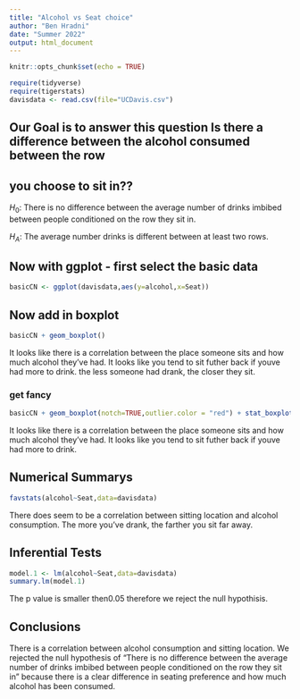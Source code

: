 ```yaml
---
title: "Alcohol vs Seat choice"
author: "Ben Hradni"
date: "Summer 2022"
output: html_document
---
```


```r
knitr::opts_chunk$set(echo = TRUE)
```

```r
require(tidyverse)
require(tigerstats)
davisdata <- read.csv(file="UCDavis.csv")
```
## Our Goal is to answer this question Is there a difference between the alcohol consumed between the row
## you choose to sit in??

$H_0$: There is no difference between the average number of drinks imbibed between people conditioned on the row they sit in.

$H_A$: The average number drinks is different between at least two rows.   

## Now with ggplot - first select the basic data

```r
basicCN <- ggplot(davisdata,aes(y=alcohol,x=Seat))
```
## Now add in boxplot

```r
basicCN + geom_boxplot()
```
  It looks like there is a correlation between the place someone sits and how much alcohol they've had. It looks like you tend to sit futher back if youve had more to drink. the less someone had drank, the closer they sit.

  
### get fancy  

```r
basicCN + geom_boxplot(notch=TRUE,outlier.color = "red") + stat_boxplot(geom ='errorbar') + labs(title="Fancy notch boxplot \n with 2 lines")
```
It looks like there is a correlation between the place someone sits and how much alcohol they've had. It looks like you tend to sit futher back if youve had more to drink.

## Numerical Summarys 
```r
favstats(alcohol~Seat,data=davisdata)
```
There does seem to be a correlation between sitting location and alcohol consumption. The more you've drank, the farther you sit far away.

## Inferential Tests
```r
model.1 <- lm(alcohol~Seat,data=davisdata)
summary.lm(model.1)
```
The p value is smaller then0.05 therefore we reject the null hypothisis.

## Conclusions
There is a correlation between alcohol consumption and sitting location. We rejected the null hypothesis of "There is no difference between the average number of drinks imbibed between people conditioned on the row they sit in" because there is a clear difference in seating preference and how much alcohol has been consumed.

